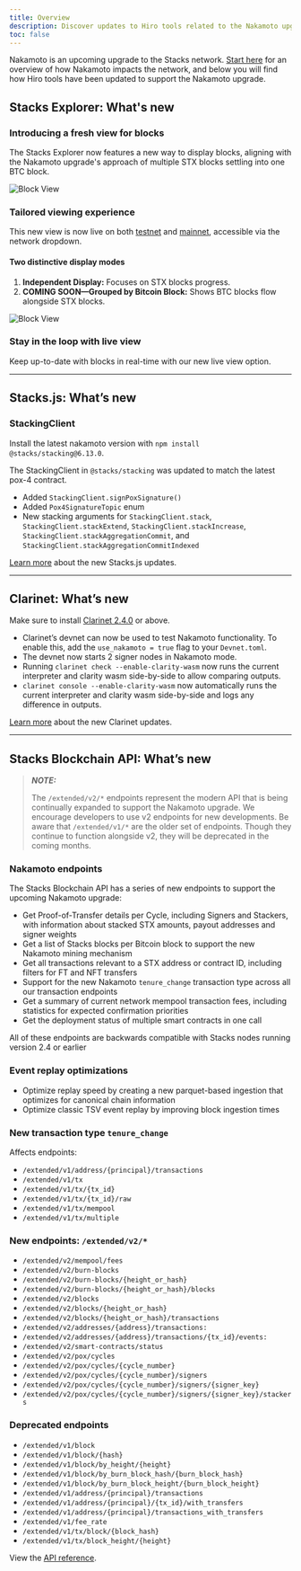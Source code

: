 ```yaml
---
title: Overview
description: Discover updates to Hiro tools related to the Nakamoto upgrade.
toc: false
---
```


Nakamoto is an upcoming upgrade to the Stacks network. [Start here](https://docs.stacks.co/nakamoto-upgrade/nakamoto-upgrade-start-here) for an overview of how Nakamoto impacts the network, and below you will find how Hiro tools have been updated to support the Nakamoto upgrade.

## Stacks Explorer: What's new

### Introducing a fresh view for blocks

The Stacks Explorer now features a new way to display blocks, aligning with the Nakamoto upgrade's approach of multiple STX blocks settling into one BTC block.

![Block View](./images/nakamoto-explorer.png)

### Tailored viewing experience

This new view is now live on both [testnet](https://explorer.hiro.so/?chain=testnet) and [mainnet](https://explorer.hiro.so/?chain=mainnet), accessible via the network dropdown.

#### Two distinctive display modes

1. **Independent Display:** Focuses on STX blocks progress.
2. **COMING SOON—Grouped by Bitcoin Block:** Shows BTC blocks flow alongside STX blocks.

![Block View](./images/group-by-block.png)

### Stay in the loop with live view

Keep up-to-date with blocks in real-time with our new live view option.

---

## Stacks.js: What’s new

### StackingClient

Install the latest nakamoto version with `npm install @stacks/stacking@6.13.0`.

The StackingClient in `@stacks/stacking` was updated to match the latest pox-4 contract.

- Added `StackingClient.signPoxSignature()`
- Added `Pox4SignatureTopic` enum
- New stacking arguments for `StackingClient.stack`, `StackingClient.stackExtend`, `StackingClient.stackIncrease`, `StackingClient.stackAggregationCommit`, and `StackingClient.stackAggregationCommitIndexed`

[Learn more](/stacks/nakamoto/guides/stacks-js) about the new Stacks.js updates.

---

## Clarinet: What’s new

Make sure to install [Clarinet 2.4.0](https://github.com/hirosystems/clarinet/releases/tag/v2.4.0) or above.

- Clarinet’s devnet can now be used to test Nakamoto functionality. To enable this, add the `use_nakamoto = true` flag to your `Devnet.toml`.
- The devnet now starts 2 signer nodes in Nakamoto mode.
- Running `clarinet check --enable-clarity-wasm` now runs the current interpreter and clarity wasm side-by-side to allow comparing outputs.
- `clarinet console --enable-clarity-wasm` now automatically runs the current interpreter and clarity wasm side-by-side and logs any difference in outputs.

[Learn more](/stacks/nakamoto/guides/clarinet) about the new Clarinet updates.

---

## Stacks Blockchain API: What’s new

> **_NOTE:_**
>
> The `/extended/v2/*` endpoints represent the modern API that is being continually expanded to support the Nakamoto upgrade. We encourage developers to use v2 endpoints for new developments. Be aware that `/extended/v1/*` are the older set of endpoints. Though they continue to function alongside v2, they will be deprecated in the coming months.

### Nakamoto endpoints

The Stacks Blockchain API has a series of new endpoints to support the upcoming Nakamoto upgrade:

- Get Proof-of-Transfer details per Cycle, including Signers and Stackers, with information about stacked STX amounts, payout addresses and signer weights
- Get a list of Stacks blocks per Bitcoin block to support the new Nakamoto mining mechanism
- Get all transactions relevant to a STX address or contract ID, including filters for FT and NFT transfers
- Support for the new Nakamoto `tenure_change` transaction type across all our transaction endpoints
- Get a summary of current network mempool transaction fees, including statistics for expected confirmation priorities
- Get the deployment status of multiple smart contracts in one call

All of these endpoints are backwards compatible with Stacks nodes running version 2.4 or earlier

### Event replay optimizations

- Optimize replay speed by creating a new parquet-based ingestion that optimizes for canonical chain information
- Optimize classic TSV event replay by improving block ingestion times

### New transaction type `tenure_change`

Affects endpoints:

- `/extended/v1/address/{principal}/transactions`
- `/extended/v1/tx`
- `/extended/v1/tx/{tx_id}`
- `/extended/v1/tx/{tx_id}/raw`
- `/extended/v1/tx/mempool`
- `/extended/v1/tx/multiple`

### New endpoints: `/extended/v2/*`

- `/extended/v2/mempool/fees`
- `/extended/v2/burn-blocks`
- `/extended/v2/burn-blocks/{height_or_hash}`
- `/extended/v2/burn-blocks/{height_or_hash}/blocks`
- `/extended/v2/blocks`
- `/extended/v2/blocks/{height_or_hash}`
- `/extended/v2/blocks/{height_or_hash}/transactions`
- `/extended/v2/addresses/{address}/transactions:`
- `/extended/v2/addresses/{address}/transactions/{tx_id}/events:`
- `/extended/v2/smart-contracts/status`
- `/extended/v2/pox/cycles`
- `/extended/v2/pox/cycles/{cycle_number}`
- `/extended/v2/pox/cycles/{cycle_number}/signers`
- `/extended/v2/pox/cycles/{cycle_number}/signers/{signer_key}`
- `/extended/v2/pox/cycles/{cycle_number}/signers/{signer_key}/stackers`

### Deprecated endpoints

- `/extended/v1/block`
- `/extended/v1/block/{hash}`
- `/extended/v1/block/by_height/{height}`
- `/extended/v1/block/by_burn_block_hash/{burn_block_hash}`
- `/extended/v1/block/by_burn_block_height/{burn_block_height}`
- `/extended/v1/address/{principal}/transactions`
- `/extended/v1/address/{principal}/{tx_id}/with_transfers`
- `/extended/v1/address/{principal}/transactions_with_transfers`
- `/extended/v1/fee_rate`
- `/extended/v1/tx/block/{block_hash}`
- `/extended/v1/tx/block_height/{height}`

View the [API reference](/stacks/api/info).
